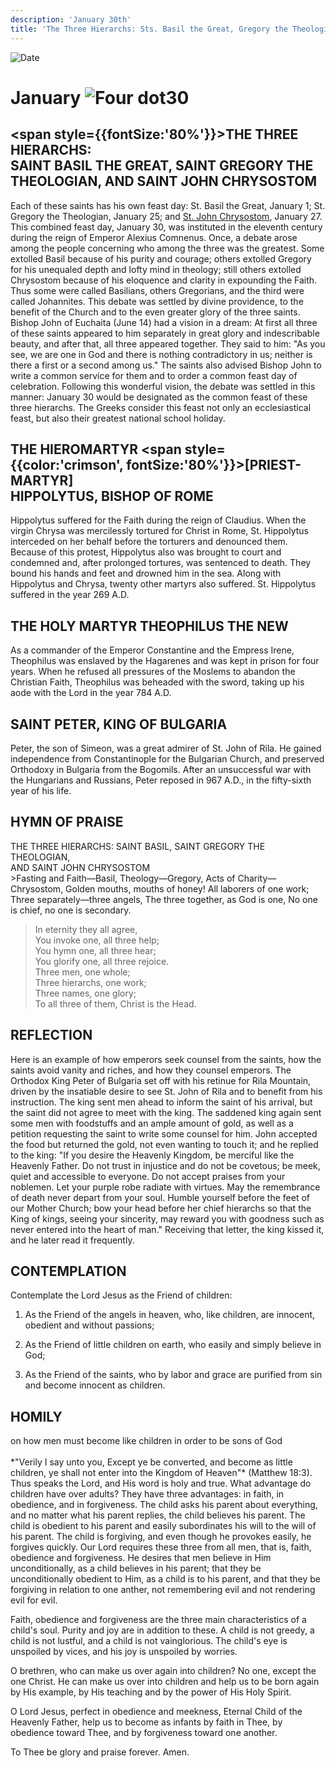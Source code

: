 ```yaml
---
description: 'January 30th'
title: 'The Three Hierarchs: Sts. Basil the Great, Gregory the Theologian, and John Chrysostom, Hieromartyr Hippolytus, Bishop of Rome, Martyr Theophilus the New, St Peter, King of Bulgaria'
---
```


<RunningHead />
<Image src="/title-imprint.png" height={68} width={50} alt="Date" className="title-imprint"/>

# <div id="date">January <Image className="four-dot" src="/four-dot.png" height={15} width={15} alt="Four dot" />30</div>

## <span style={{fontSize:'80%'}}>THE THREE HIERARCHS:</span><br />SAINT BASIL THE GREAT, SAINT GREGORY THE THEOLOGIAN, AND SAINT JOHN CHRYSOSTOM

Each of these saints has his own feast day: St. Basil the Great, January 1; St. Gregory the Theologian, January 25; and [St. John Chrysostom](/november/13th), January 27. This combined feast day, January 30, was instituted in the eleventh century during the reign of Emperor Alexius Comnenus. Once, a debate arose among the people concerning who among the three was the greatest. Some extolled Basil because of his purity and courage; others extolled Gregory for his unequaled depth and lofty mind in theology; still others extolled Chrysostom because of his eloquence and clarity in expounding the Faith. Thus some were called Basilians, others Gregorians, and the third were called Johannites. This debate was settled by divine providence, to the benefit of the Church and to the even greater glory of the three saints. Bishop John of Euchaita (June 14) had a vision in a dream: At first all three of these saints appeared to him separately in great glory and indescribable beauty, and after that, all three appeared together. They said to him: "As you see, we are one in God and there is nothing contradictory in us; neither is there a first or a second among us." The saints also advised Bishop John to write a common service for them and to order a common feast day of celebration. Following this wonderful vision, the debate was settled in this manner: January 30 would be designated as the common feast of these three hierarchs. The Greeks consider this feast not only an ecclesiastical feast, but also their greatest national school holiday.

## THE HIEROMARTYR <span style={{color:'crimson', fontSize:'80%'}}>[PRIEST-MARTYR]</span><br />HIPPOLYTUS, BISHOP OF ROME

Hippolytus suffered for the Faith during the reign of Claudius. When the virgin Chrysa was mercilessly tortured for Christ in Rome, St. Hippolytus interceded on her behalf before the torturers and denounced them. Because of this protest, Hippolytus also was brought to court and condemned and, after prolonged tortures, was sentenced to death. They bound his hands and feet and drowned him in the sea. Along with Hippolytus and Chrysa, twenty other martyrs also suffered. St. Hippolytus suffered in the year 269 A.D.

## THE HOLY MARTYR THEOPHILUS THE NEW

As a commander of the Emperor Constantine and the Empress Irene, Theophilus was enslaved by the Hagarenes and was kept in prison for four years. When he refused all pressures of the Moslems to abandon the Christian Faith, Theophilus was beheaded with the sword, taking up his aode with the Lord in the year 784 A.D.

## SAINT PETER, KING OF BULGARIA

Peter, the son of Simeon, was a great admirer of St. John of Rila. He gained independence from Constantinople for the Bulgarian Church, and preserved Orthodoxy in Bulgaria from the Bogomils. After an unsuccessful war with the Hungarians and Russians, Peter reposed in 967 A.D., in the fifty-sixth year of his life.


## HYMN OF PRAISE
<div style={{textAlign:'center', color:'crimson', fontWeight:'bold'}}>
THE THREE HIERARCHS: SAINT BASIL, SAINT GREGORY THE THEOLOGIAN,<br />
AND SAINT JOHN CHRYSOSTOM
</div>
>Fasting and Faith—Basil,  
Theology—Gregory,  
Acts of Charity—Chrysostom,  
Golden mouths, mouths of honey!  
All laborers of one work;  
Three separately—three angels,  
The three together, as God is one,  
No one is chief, no one is secondary.  

>In eternity they all agree,  
You invoke one, all three help;  
You hymn one, all three hear;  
You glorify one, all three rejoice.  
Three men, one whole;  
Three hierarchs, one work;  
Three names, one glory;  
To all three of them, Christ is the Head.  


## REFLECTION
Here is an example of how emperors seek counsel from the saints, how the saints avoid vanity and riches, and how they counsel emperors. The Orthodox King Peter of Bulgaria set off with his retinue for Rila Mountain, driven by the insatiable desire to see St. John of Rila and to benefit from his instruction. The king sent men ahead to inform the saint of his arrival, but the saint did not agree to meet with the king. The saddened king again sent some men with foodstuffs and an ample amount of gold, as well as a petition requesting the saint to write some counsel for him. John accepted the food but returned the gold, not even wanting to touch it; and he replied to the king: "If you desire the Heavenly Kingdom, be merciful like the Heavenly Father. Do not trust in injustice and do not be covetous; be meek, quiet and accessible to everyone. Do not accept praises from your noblemen. Let your purple robe radiate with virtues. May the remembrance of death never depart from your soul. Humble yourself before the feet of our Mother Church; bow your head before her chief hierarchs so that the King of kings, seeing your sincerity, may reward you with goodness such as never entered into the heart of man." Receiving that letter, the king kissed it, and he later read it frequently.


## CONTEMPLATION

Contemplate the Lord Jesus as the Friend of children:

1. As the Friend of the angels in heaven, who, like children, are innocent, obedient and without passions;

2. As the Friend of little children on earth, who easily and simply believe in God;

3. As the Friend of the saints, who by labor and grace are purified from sin and become innocent as children.


## HOMILY
<div style={{textAlign:'center', color:'crimson', fontWeight:'bold'}}>
on how men must become like children in order to be sons of God
</div><br /><div style={{textAlign:'right'}}>
*"Verily I say unto you, Except ye be converted, and become as little children, ye shall not enter into the Kingdom of Heaven"* (Matthew 18:3).
</div>
Thus speaks the Lord, and His word is holy and true. What advantage do children have over adults? They have three advantages: in faith, in obedience, and in forgiveness. The child asks his parent about everything, and no matter what his parent replies, the child believes his parent. The child is obedient to his parent and easily subordinates his will to the will of his parent. The child is forgiving, and even though he provokes easily, he forgives quickly. Our Lord requires these three from all men, that is, faith, obedience and forgiveness. He desires that men believe in Him unconditionally, as a child believes in his parent; that they be unconditionally obedient to Him, as a child is to his parent, and that they be forgiving in relation to one anther, not remembering evil and not rendering evil for evil.

Faith, obedience and forgiveness are the three main characteristics of a child's soul. Purity and joy are in addition to these. A child is not greedy, a child is not lustful, and a child is not vainglorious. The child's eye  is unspoiled by vices, and his joy is unspoiled by worries.

O brethren, who can make us over again into children? No one, except the one Christ. He can make us over into children and help us to be born again by His example, by His teaching and by the power of His Holy Spirit.

O Lord Jesus, perfect in obedience and meekness, Eternal Child of the Heavenly Father, help us to become as infants by faith in Thee, by obedience toward Thee, and by forgiveness toward one another.

To Thee be glory and praise forever. Amen.